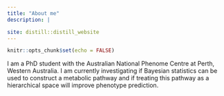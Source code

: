 ```yaml
---
title: "About me"
description: |

site: distill::distill_website
---
```


```r
knitr::opts_chunk$set(echo = FALSE)
```

I am a PhD student with the Australian National Phenome Centre at Perth, Western Australia. 
I am currently investigating if Bayesian statistics can be used to construct a metabolic pathway and if treating this pathway as a hierarchical space will improve phenotype prediction. 
